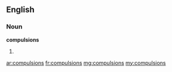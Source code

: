 ==English==

===Noun===
'''compulsions'''

# {{plural of|[[compulsion]]}}

[[ar:compulsions]]
[[fr:compulsions]]
[[mg:compulsions]]
[[my:compulsions]]